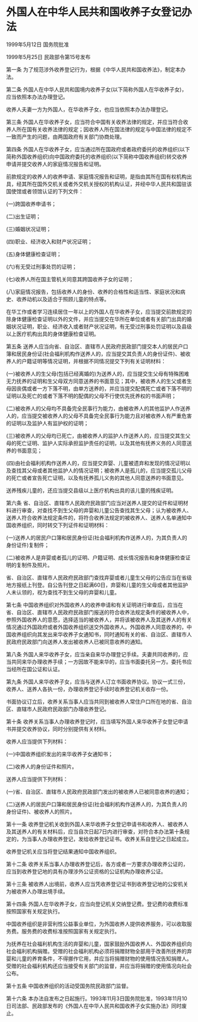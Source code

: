 # 外国人在中华人民共和国收养子女登记办法

1999年5月12日 国务院批准　

1999年5月25日 民政部令第15号发布　

  

第一条 为了规范涉外收养登记行为，根据《中华人民共和国收养法》，制定本办法。

第二条 外国人在中华人民共和国境内收养子女(以下简称外国人在华收养子女)，应当依照本办法办理登记。

收养人夫妻一方为外国人，在华收养子女，也应当依照本办法办理登记。

第三条 外国人在华收养子女，应当符合中国有关收养法律的规定，并应当符合收养人所在国有关收养法律的规定；因收养人所在国法律的规定与中国法律的规定不一致而产生的问题，由两国政府有关部门协商处理。

第四条 外国人在华收养子女，应当通过所在国政府或者政府委托的收养组织(以下简称外国收养组织)向中国政府委托的收养组织(以下简称中国收养组织)转交收养申请并提交收养人的家庭情况报告和证明。

前款规定的收养人的收养申请、家庭情况报告和证明，是指由其所在国有权机构出具，经其所在国外交机关或者外交机关授权的机构认证，并经中华人民共和国驻该国使馆或者领馆认证的下列文件：

(一)跨国收养申请书；

(二)出生证明；

(三)婚姻状况证明；

(四)职业、经济收入和财产状况证明；

(五)身体健康检查证明；

(六)有无受过刑事处罚的证明；

(七)收养人所在国主管机关同意其跨国收养子女的证明；

(八)家庭情况报告，包括收养人的身份、收养的合格性和适当性、家庭状况和病史、收养动机以及适合于照顾儿童的特点等。

在华工作或者学习连续居住一年以上的外国人在华收养子女，应当提交前款规定的除身体健康检查证明以外的文件，并应当提交在华所在单位或者有关部门出具的婚姻状况证明，职业、经济收入或者财产状况证明，有无受过刑事处罚证明以及县级以上医疗机构出具的身体健康检查证明。

第五条 送养人应当向省、自治区、直辖市人民政府民政部门提交本人的居民户口簿和居民身份证(社会福利机构作送养人的，应当提交其负责人的身份证件)、被收养人的户籍证明等情况证明，并根据不同情况提交下列有关证明材料：

(一)被收养人的生父母(包括已经离婚的)为送养人的，应当提交生父母有特殊困难无力抚养的证明和生父母双方同意送养的书面意见；其中，被收养人的生父或者生母因丧偶或者一方下落不明，由单方送养的，并应当提交配偶死亡或者下落不明的证明以及死亡的或者下落不明的配偶的父母不行使优先抚养权的书面声明；

(二)被收养人的父母均不具备完全民事行为能力，由被收养人的其他监护人作送养人的，应当提交被收养人的父母不具备完全民事行为能力且对被收养人有严重危害的证明以及监护人有监护权的证明；

(三)被收养人的父母均已死亡，由被收养人的监护人作送养人的，应当提交其生父母的死亡证明、监护人实际承担监护责任的证明，以及其他有抚养义务的人同意送养的书面意见；

(四)由社会福利机构作送养人的，应当提交弃婴、儿童被遗弃和发现的情况证明以及查找其父母或者其他监护人的情况证明；被收养人是孤儿的，应当提交孤儿父母的死亡或者宣告死亡证明，以及有抚养孤儿义务的其他人同意送养的书面意见。

送养残疾儿童的，还应当提交县级以上医疗机构出具的该儿童的残疾证明。

第六条 省、自治区、直辖市人民政府民政部门应当对送养人提交的证件和证明材料进行审查，对查找不到生父母的弃婴和儿童公告查找其生父母；认为被收养人、送养人符合收养法规定条件的，将符合收养法规定的被收养人、送养人名单通知中国收养组织，同时转交下列证件和证明材料：

(一)送养人的居民户口簿和居民身份证(社会福利机构作送养人的，为其负责人的身份证件)复制件；

(二)被收养人是弃婴或者孤儿的证明、户籍证明、成长情况报告和身体健康检查证明的复制件及照片。

省、自治区、直辖市人民政府民政部门查找弃婴或者儿童生父母的公告应当在省级地方报纸上刊登。自公告刊登之日起满60日，弃婴和儿童的生父母或者其他监护人未认领的，视为查找不到生父母的弃婴和儿童。

第七条 中国收养组织对外国收养人的收养申请和有关证明进行审查后，应当在省、自治区、直辖市人民政府民政部门报送的符合收养法规定条件的被收养人中，参照外国收养人的意愿，选择适当的被收养人，并将该被收养人及其送养人的有关情况通过外国政府或者外国收养组织送交外国收养人。外国收养人同意收养的，中国收养组织向其发出来华收养子女通知书，同时通知有关的省、自治区、直辖市人民政府民政部门向送养人发出被收养人已被同意收养的通知。

第八条 外国人来华收养子女，应当亲自来华办理登记手续。夫妻共同收养的，应当共同来华办理收养手续；一方因故不能来华的，应当书面委托另一方。委托书应当经所在国公证和认证。

第九条 外国人来华收养子女，应当与送养人订立书面收养协议。协议一式三份，收养人、送养人各执一份，办理收养登记手续时收养登记机关收存一份。

书面协议订立后，收养关系当事人应当共同到被收养人常住户口所在地的省、自治区、直辖市人民政府民政部门办理收养登记。

第十条 收养关系当事人办理收养登记时，应当填写外国人来华收养子女登记申请书并提交收养协议，同时分别提供有关材料。

收养人应当提供下列材料：

(一)中国收养组织发出的来华收养子女通知书；

(二)收养人的身份证件和照片。

送养人应当提供下列材料：

(一)省、自治区、直辖市人民政府民政部门发出的被收养人已被同意收养的通知；

(二)送养人的居民户口簿和居民身份证(社会福利机构作送养人的，为其负责人的身份证件)、被收养人的照片。

第十一条 收养登记机关收到外国人来华收养子女登记申请书和收养人、被收养人及其送养人的有关材料后，应当自次日起7日内进行审查，对符合本办法第十条规定的，为当事人办理收养登记，发给收养登记证书。收养关系自登记之日起成立。

收养登记机关应当将登记结果通知中国收养组织。

第十二条 收养关系当事人办理收养登记后，各方或者一方要求办理收养公证的，应当到收养登记地的具有办理涉外公证资格的公证机构办理收养公证。

第十三条 被收养人出境前，收养人应当凭收养登记证书到收养登记地的公安机关为被收养人办理出境手续。

第十四条 外国人在华收养子女，应当向登记机关交纳登记费。登记费的收费标准按照国家有关规定执行。

中国收养组织是非营利性公益事业单位，为外国收养人提供收养服务，可以收取服务费。服务费的收费标准按照国家有关规定执行。

为抚养在社会福利机构生活的弃婴和儿童，国家鼓励外国收养人、外国收养组织向社会福利机构捐赠。受赠的社会福利机构必须将捐赠财物全部用于改善所抚养的弃婴和儿童的养育条件，不得挪作它用，并应当将捐赠财物的使用情况告知捐赠人。受赠的社会福利机构还应当接受有关部门的监督，并应当将捐赠的使用情况向社会公布。

第十五条 中国收养组织的活动受国务院民政部门监督。

第十六条 本办法自发布之日起施行。1993年11月3日国务院批准，1993年11月10日司法部、民政部发布的《外国人在中华人民共和国收养子女实施办法》同时废止。